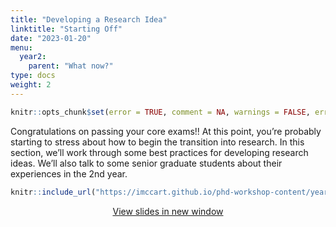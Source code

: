 ```yaml
---
title: "Developing a Research Idea"
linktitle: "Starting Off"
date: "2023-01-20"
menu:
  year2:
    parent: "What now?"
type: docs
weight: 2
---
```


```r
knitr::opts_chunk$set(error = TRUE, comment = NA, warnings = FALSE, errors = FALSE, messages = FALSE, tidy = FALSE, echo = FALSE)
```

Congratulations on passing your core exams!! At this point, you're probably starting to stress about how to begin the transition into research. In this section, we'll work through some best practices for developing research ideas. We'll also talk to some senior graduate students about their experiences in the 2nd year.

<center>

```r
knitr::include_url("https://imccart.github.io/phd-workshop-content/year2/ideas.html")
```


<p><a class="btn btn-primary btn-lg" target="_blank" href="https://imccart.github.io/phd-workshop-content/year2/ideas.html"><i class="fas fa-external-link-alt"></i> View slides in new window</a></p>

</center>
